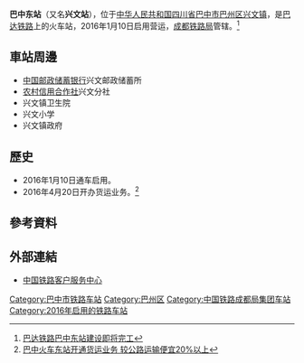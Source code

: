 {{Expand|time=2016-07-19T02:42:28+00:00}}
{{Infobox China railway station
|车站名称 =巴中东站
|图片 = 
|图片介绍 = 
|车站拼音 = Bazhongdong
|英文名称 = Bazhongdong Railway Station
|车站代码 = 
|电报码 = BDE
|拼音码 = BZD
|车站位置 = [[四川省|四川省]][[巴中市|巴中市]][[巴州区|巴州区]][[兴文镇|兴文镇]]
|坐标 = 
|归属 = [[成都铁路局|成都铁路局]]
|线路 = [[巴达铁路|巴达铁路]]
|车站等级 = [[四等站_(中铁)|四等站]]
|月台数目 = 
|股道数目 = 
}}
'''巴中东站'''（又名'''兴文站'''），位于[[中华人民共和国|中华人民共和国]][[四川省|四川省]][[巴中市|巴中市]][[巴州区|巴州区]][[兴文镇|兴文镇]]，是[[巴达铁路|巴达铁路]]上的火车站，2016年1月10日启用营运，[[成都铁路局|成都铁路局]]管辖。<ref>[http://www.chnrailway.com/html/20151015/1302321.shtml 巴达铁路巴中东站建设即将完工]</ref>
==車站周邊==
* [[中国邮政储蓄银行|中国邮政储蓄银行]]兴文邮政储蓄所
* [[农村信用合作社|农村信用合作社]]兴文分社
* 兴文镇卫生院
* 兴文小学
* 兴文镇政府

==歷史==
* 2016年1月10日通车启用。
* 2016年4月20日开办货运业务。<ref>[http://bz.newssc.org/system/20160420/001901105.html 巴中火车东站开通货运业务 较公路运输便宜20%以上]{{Dead link|date=2020年1月 |bot=InternetArchiveBot |fix-attempted=yes }}</ref>
==參考資料==
{{reflist}}
==外部連結==
* [http://www.12306.cn/mormhweb/ 中国铁路客户服务中心] {{Wayback|url=http://www.12306.cn/mormhweb/ |date=20180205163941 }}
{{China-rail-stub}}
{{巴达铁路}}
{{汉巴南铁路}}
[[Category:巴中市铁路车站|Category:巴中市铁路车站]]
[[Category:巴州区|Category:巴州区]]
[[Category:中国铁路成都局集团车站|Category:中国铁路成都局集团车站]]
[[Category:2016年启用的铁路车站|Category:2016年启用的铁路车站]]